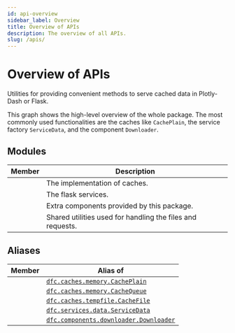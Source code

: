 ```yaml
---
id: api-overview
sidebar_label: Overview
title: Overview of APIs
description: The overview of all APIs.
slug: /apis/
---
```




# Overview of APIs

<APITopBar type="package" source="." />

Utilities for providing convenient methods to serve cached data in Plotly-Dash or Flask.

<div className="mb-default">
  <ThemedImage
    alt="Overview of Dash File Cache"
    sources={{
      light: useBaseUrl("/img/overview-light.svg"),
      dark: useBaseUrl("/img/overview-dark.svg"),
    }}
  />
</div>

This graph shows the high-level overview of the whole package. The most commonly used
functionalities are the caches like `CachePlain`, the service factory `ServiceData`,
and the component `Downloader`.

## Modules

|                                            Member                                             | <center>Description</center>                               |
| :-------------------------------------------------------------------------------------------: | :--------------------------------------------------------- |
|     [<IconObjType type="package" hasText={true} text="caches"/>](./apis/caches/index.mdx)     | The implementation of caches.                              |
|   [<IconObjType type="package" hasText={true} text="services"/>](./apis/services/index.mdx)   | The flask services.                                        |
| [<IconObjType type="package" hasText={true} text="components"/>](./apis/components/index.mdx) | Extra components provided by this package.                 |
|  [<IconObjType type="module" hasText={true} text="utilities"/>](./apis/utilities/index.mdx)   | Shared utilities used for handling the files and requests. |

## Aliases

|                            Member                             | <center>Alias of</center>                                                             |
| :-----------------------------------------------------------: | :------------------------------------------------------------------------------------ |
| <IconObjType type="class" hasText={true} text="CachePlain"/>  | [`dfc.caches.memory.CachePlain`](./apis/caches/memory/CachePlain.mdx)                 |
| <IconObjType type="class" hasText={true} text="CacheQueue"/>  | [`dfc.caches.memory.CacheQueue`](./apis/caches/memory/CacheQueue.mdx)                 |
|  <IconObjType type="class" hasText={true} text="CacheFile"/>  | [`dfc.caches.tempfile.CacheFile`](./apis/caches/tempfile/CacheFile.mdx)               |
| <IconObjType type="class" hasText={true} text="ServiceData"/> | [`dfc.services.data.ServiceData`](./apis/services/data/ServiceData.mdx)               |
| <IconObjType type="class" hasText={true} text="Downloader"/>  | [`dfc.components.downloader.Downloader`](./apis/components/downloader/Downloader.mdx) |
